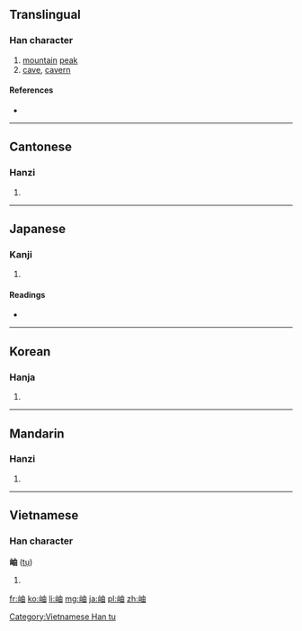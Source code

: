 {{also|峀}}
==Translingual==

===Han character===
{{Han char|rn=46|rad=山|as=05|sn=8|four=2576<sub>0</sub>|canj=山中田 (ULW)|ids=⿰[[山]][[由]]}}

# [[mountain]] [[peak]]
# [[cave]], [[cavern]]

====References====
* {{Han ref|kx=0309.220|dkj=07991|dj=0609.180|hdz=10766.140|uh=5CAB|ud=23723|bh=A9A6|bd=43430}}

----

==Cantonese==

===Hanzi===
{{yue-hanzi|jyut=[[zau6]]|y=jau6}}

# {{defn|lang=yue|sort=山05}}

----

==Japanese==

===Kanji===
{{ja-kanji|grade=|rs=山05}}

# {{defn|lang=ja|sort=山05}}

====Readings====
* {{ja-readings|on=[[しゅう]] (shū), [[ゆう]] (yū)|kun=[[くき]] (kuki), [[みね]] (mine)}}

----

==Korean==

===Hanja===
{{ko-hanja|hangeul=수|rv=su|mr=su}}

# {{defn|lang=ko|sort=山05}}

----

==Mandarin==

===Hanzi===
{{cmn-hanzi|pin=[[xiù]] ([[xiu4]])|wg=hsiu<sup>4</sup>}}

# {{defn|lang=cmn|sort=山05}}

----

==Vietnamese==

===Han character===
'''岫''' ([[tụ]]){{rfv-sense}}

# {{defn|lang=vi}}

[[Category:Vietnamese Han tu]]

[[fr:岫]]
[[ko:岫]]
[[li:岫]]
[[mg:岫]]
[[ja:岫]]
[[pl:岫]]
[[zh:岫]]